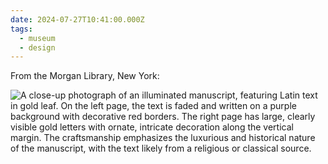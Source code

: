 ```yaml
---
date: 2024-07-27T10:41:00.000Z
tags:
  - museum
  - design
---
```

From the Morgan Library, New York:

![A close-up photograph of an illuminated manuscript, featuring Latin text in gold leaf. On the left page, the text is faded and written on a purple background with decorative red borders. The right page has large, clearly visible gold letters with ornate, intricate decoration along the vertical margin. The craftsmanship emphasizes the luxurious and historical nature of the manuscript, with the text likely from a religious or classical source.](/assets/art/20240727-IMG_9800.jpg "<i>Gospel Book, in Latin</i>, France, Tours, Abbey of St. Martin")